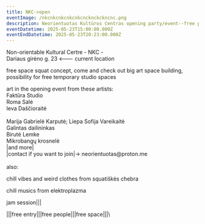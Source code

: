 ```yaml
---
title: NKC->open
eventImage: /nkcnkcnkcnkcnkcncknckckncnc.png
description: Neorientuotas Kultūros Centras opening party/event--free party pre party
eventDatetime: 2025-05-23T15:00:00.000Z
eventEndDatetime: 2025-05-23T20:23:00.000Z
---
```


Non-orientable Kultural Certre - NKC - \
Dariaus girėno g. 23 \<--- current location

free space squat concept, come and check out big art space building, possibility for free temporary studio spaces

art in the opening event from these artists:\
Faktūra Studio\
Roma Salė\
Ieva Daščioraitė\
\
Marija Gabrielė Karputė;
Liepa Sofija Vareikaitė\
Galintas dailininkas\
Birutė Lemke\
Mikrobangų krosnelė\
|and more|\
|contact if you want to join|-> neorientuotas\@proton.me\
\
also:

chill vibes and weird clothes from squatiškės chebra

chill musics from elektroplazma

jam session|||

|||free entry|||free people|||free space|||\\
